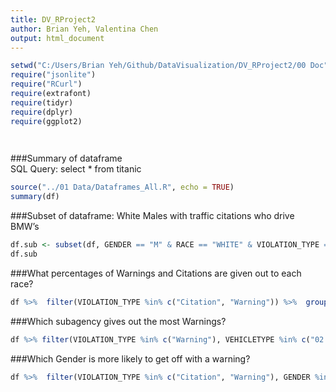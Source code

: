 ```yaml
---
title: DV_RProject2
author: Brian Yeh, Valentina Chen
output: html_document
---
```


```r
setwd("C:/Users/Brian Yeh/Github/DataVisualization/DV_RProject2/00 Doc")
require("jsonlite")
require("RCurl")
require(extrafont)
require(tidyr)
require(dplyr)
require(ggplot2)

  
```

###Summary of dataframe  
SQL Query: select * from titanic
```r
source("../01 Data/Dataframes_All.R", echo = TRUE)
summary(df)
```
  
###Subset of dataframe: White Males with traffic citations who drive BMW's
```r
df.sub <- subset(df, GENDER == "M" & RACE == "WHITE" & VIOLATION_TYPE == "Citation" & MAKE == "BMW")
df.sub
```
  
###What percentages of Warnings and Citations are given out to each race?
```r

df %>%  filter(VIOLATION_TYPE %in% c("Citation", "Warning")) %>%  group_by(VIOLATION_TYPE, RACE) %>% summarise(count = n()) %>% arrange(VIOLATION_TYPE, count) %>% group_by(VIOLATION_TYPE) %>% mutate(totEach = sum(count)) %>% group_by(RACE, add=TRUE) %>% mutate(percentage_of_total=round(100*count/totEach,2)) %>% ggplot(., aes(x= RACE, y = percentage_of_total, color = RACE, fill=RACE)) + geom_bar(stat = "identity") + facet_wrap(~VIOLATION_TYPE) +theme(axis.text.x = element_blank(), axis.ticks = element_blank())


```

###Which subagency gives out the most Warnings?
```r
df %>% filter(VIOLATION_TYPE %in% c("Warning"), VEHICLETYPE %in% c("02 - Automobile")) %>% group_by(VEHICLETYPE, SUBAGENCY) %>% summarise(count = n()) %>% arrange(count) %>% ggplot(., aes(x = VEHICLETYPE, y = count, color = SUBAGENCY, fill = SUBAGENCY)) + geom_bar(position = "dodge", stat = "identity") + scale_y_continuous()+ facet_grid(~VEHICLETYPE) + theme(text = element_text(size=12), axis.text.x = element_blank())

```

###Which Gender is more likely to get off with a warning?
```r
df %>%  filter(VIOLATION_TYPE %in% c("Citation", "Warning"), GENDER %in% c("F", "M")) %>%  group_by(VIOLATION_TYPE, GENDER) %>% summarise(count = n()) %>% arrange(VIOLATION_TYPE, count) %>% group_by(VIOLATION_TYPE) %>% mutate(totEach = sum(count)) %>% group_by(GENDER, add=TRUE) %>% mutate(percentage_of_total=round(100*count/totEach,2)) %>% ggplot(., aes(x=VIOLATION_TYPE, y = percentage_of_total, fill= GENDER)) + geom_bar(stat = "identity")

```

